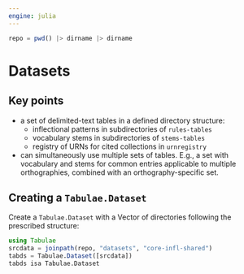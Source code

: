 ```yaml
---
engine: julia
---
```



```julia
repo = pwd() |> dirname |> dirname 
```

# Datasets

## Key points

- a set of delimited-text tables in a defined directory structure:
    - inflectional patterns in subdirectories of `rules-tables`
    - vocabulary stems in subdirectories of `stems-tables`
    - registry of URNs for cited collections in `urnregistry`
- can simultaneously use multiple sets of tables. E.g., a set with vocabulary and stems for common entries applicable to multiple orthographies, combined with an orthography-specific set.

## Creating a `Tabulae.Dataset`


Create a `Tabulae.Dataset` with a Vector of directories following the prescribed structure:

```julia
using Tabulae
srcdata = joinpath(repo, "datasets", "core-infl-shared")
tabds = Tabulae.Dataset([srcdata])
tabds isa Tabulae.Dataset
```